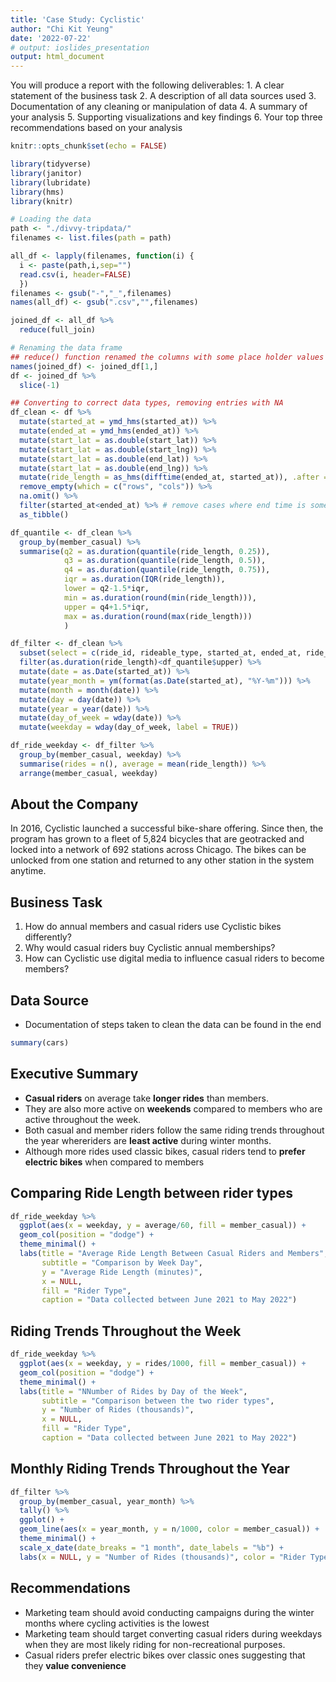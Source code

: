 ```yaml
---
title: 'Case Study: Cyclistic'
author: "Chi Kit Yeung"
date: '2022-07-22'
# output: ioslides_presentation
output: html_document
---
```


You will produce a report with the following deliverables:
1. A clear statement of the business task
2. A description of all data sources used
3. Documentation of any cleaning or manipulation of data
4. A summary of your analysis
5. Supporting visualizations and key findings
6. Your top three recommendations based on your analysis

```r
knitr::opts_chunk$set(echo = FALSE)

library(tidyverse)
library(janitor)
library(lubridate)
library(hms)
library(knitr)

# Loading the data
path <- "./divvy-tripdata/"
filenames <- list.files(path = path)

all_df <- lapply(filenames, function(i) {
  i <- paste(path,i,sep="")
  read.csv(i, header=FALSE)
  })
filenames <- gsub("-","_",filenames)
names(all_df) <- gsub(".csv","",filenames)

joined_df <- all_df %>% 
  reduce(full_join)

# Renaming the data frame
## reduce() function renamed the columns with some place holder values and placed the actual names into the first row of the data frame.
names(joined_df) <- joined_df[1,]
df <- joined_df %>% 
  slice(-1)

## Converting to correct data types, removing entries with NA
df_clean <- df %>% 
  mutate(started_at = ymd_hms(started_at)) %>% 
  mutate(ended_at = ymd_hms(ended_at)) %>% 
  mutate(start_lat = as.double(start_lat)) %>% 
  mutate(start_lat = as.double(start_lng)) %>%
  mutate(start_lat = as.double(end_lat)) %>%
  mutate(start_lat = as.double(end_lng)) %>%
  mutate(ride_length = as_hms(difftime(ended_at, started_at)), .after = ended_at) %>% 
  remove_empty(which = c("rows", "cols")) %>% 
  na.omit() %>% 
  filter(started_at<ended_at) %>% # remove cases where end time is somehow before or equals to the start time
  as_tibble()

df_quantile <- df_clean %>% 
  group_by(member_casual) %>% 
  summarise(q2 = as.duration(quantile(ride_length, 0.25)),
            q3 = as.duration(quantile(ride_length, 0.5)),
            q4 = as.duration(quantile(ride_length, 0.75)),
            iqr = as.duration(IQR(ride_length)),
            lower = q2-1.5*iqr, 
            min = as.duration(round(min(ride_length))),
            upper = q4+1.5*iqr,
            max = as.duration(round(max(ride_length)))
            )

df_filter <- df_clean %>%
  subset(select = c(ride_id, rideable_type, started_at, ended_at, ride_length, member_casual)) %>% 
  filter(as.duration(ride_length)<df_quantile$upper) %>% 
  mutate(date = as.Date(started_at)) %>% 
  mutate(year_month = ym(format(as.Date(started_at), "%Y-%m"))) %>% 
  mutate(month = month(date)) %>% 
  mutate(day = day(date)) %>% 
  mutate(year = year(date)) %>% 
  mutate(day_of_week = wday(date)) %>% 
  mutate(weekday = wday(day_of_week, label = TRUE))

df_ride_weekday <- df_filter %>% 
  group_by(member_casual, weekday) %>% 
  summarise(rides = n(), average = mean(ride_length)) %>% 
  arrange(member_casual, weekday)


```

## About the Company

In 2016, Cyclistic launched a successful bike-share offering. Since then, the program has grown to a fleet of 5,824 bicycles that
are geotracked and locked into a network of 692 stations across Chicago. The bikes can be unlocked from one station and
returned to any other station in the system anytime.

## Business Task

1. How do annual members and casual riders use Cyclistic bikes differently?
2. Why would casual riders buy Cyclistic annual memberships?
3. How can Cyclistic use digital media to influence casual riders to become members?

## Data Source

- Documentation of steps taken to clean the data can be found in the end

```r
summary(cars)
```

## Executive Summary

- __Casual riders__ on average take __longer rides__ than members.
- They are also more active on __weekends__ compared to members who are active throughout the week.
- Both casual and member riders follow the same riding trends throughout the year whereriders are __least active__ during winter months.
- Although more rides used classic bikes, casual riders tend to __prefer electric bikes__ when compared to members

## Comparing Ride Length between rider types

```r
df_ride_weekday %>% 
  ggplot(aes(x = weekday, y = average/60, fill = member_casual)) +
  geom_col(position = "dodge") +
  theme_minimal() +
  labs(title = "Average Ride Length Between Casual Riders and Members", 
       subtitle = "Comparison by Week Day",
       y = "Average Ride Length (minutes)", 
       x = NULL, 
       fill = "Rider Type",
       caption = "Data collected between June 2021 to May 2022")
```

## Riding Trends Throughout the Week

```r
df_ride_weekday %>% 
  ggplot(aes(x = weekday, y = rides/1000, fill = member_casual)) +
  geom_col(position = "dodge") +
  theme_minimal() +
  labs(title = "NNumber of Rides by Day of the Week", 
       subtitle = "Comparison between the two rider types",
       y = "Number of Rides (thousands)", 
       x = NULL, 
       fill = "Rider Type",
       caption = "Data collected between June 2021 to May 2022")
```

## Monthly Riding Trends Throughout the Year

```r
df_filter %>% 
  group_by(member_casual, year_month) %>% 
  tally() %>% 
  ggplot() +
  geom_line(aes(x = year_month, y = n/1000, color = member_casual)) +
  theme_minimal() +
  scale_x_date(date_breaks = "1 month", date_labels = "%b") +
  labs(x = NULL, y = "Number of Rides (thousands)", color = "Rider Type")
```

## Recommendations
- Marketing team should avoid conducting campaigns during the winter months where cycling activities is the lowest
- Marketing team should target converting casual riders during weekdays when they are most likely riding for non-recreational purposes.
- Casual riders prefer electric bikes over classic ones suggesting that they __value convenience__

